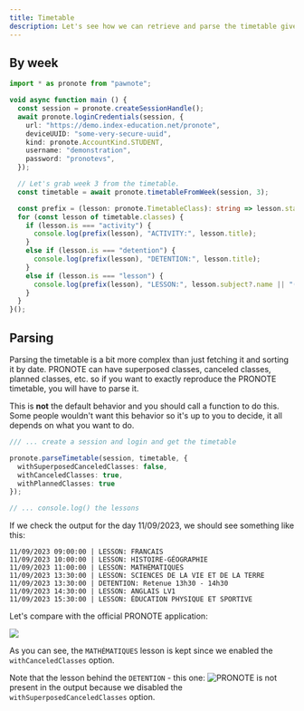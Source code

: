 ```yaml
---
title: Timetable
description: Let's see how we can retrieve and parse the timetable given by PRONOTE using Pawnote.
---
```


## By week

```typescript
import * as pronote from "pawnote";

void async function main () {
  const session = pronote.createSessionHandle();
  await pronote.loginCredentials(session, {
    url: "https://demo.index-education.net/pronote",
    deviceUUID: "some-very-secure-uuid",
    kind: pronote.AccountKind.STUDENT,
    username: "demonstration",
    password: "pronotevs",
  });

  // Let's grab week 3 from the timetable.
  const timetable = await pronote.timetableFromWeek(session, 3);

  const prefix = (lesson: pronote.TimetableClass): string => lesson.startDate.toLocaleString("fr-FR") + " |";
  for (const lesson of timetable.classes) {
    if (lesson.is === "activity") {
      console.log(prefix(lesson), "ACTIVITY:", lesson.title);
    }
    else if (lesson.is === "detention") {
      console.log(prefix(lesson), "DETENTION:", lesson.title);
    }
    else if (lesson.is === "lesson") {
      console.log(prefix(lesson), "LESSON:", lesson.subject?.name || "(unknown subject)");
    }
  }
}();
```

## Parsing

Parsing the timetable is a bit more complex than just fetching it and sorting it by date.
PRONOTE can have superposed classes, canceled classes, planned classes, etc. so if you want to exactly reproduce the PRONOTE timetable, you will have to parse it.

This is **not** the default behavior and you should call a function to do this.
Some people wouldn't want this behavior so it's up to you to decide, it all depends on what you want to do.

```typescript
/// ... create a session and login and get the timetable

pronote.parseTimetable(session, timetable, {
  withSuperposedCanceledClasses: false,
  withCanceledClasses: true,
  withPlannedClasses: true
});

// ... console.log() the lessons
```

If we check the output for the day 11/09/2023, we should see something like this:

```console
11/09/2023 09:00:00 | LESSON: FRANCAIS
11/09/2023 10:00:00 | LESSON: HISTOIRE-GÉOGRAPHIE
11/09/2023 11:00:00 | LESSON: MATHÉMATIQUES
11/09/2023 13:30:00 | LESSON: SCIENCES DE LA VIE ET DE LA TERRE
11/09/2023 13:30:00 | DETENTION: Retenue 13h30 - 14h30
11/09/2023 14:30:00 | LESSON: ANGLAIS LV1
11/09/2023 15:30:00 | LESSON: ÉDUCATION PHYSIQUE ET SPORTIVE
```

Let's compare with the official PRONOTE application:

<Image src={img.src} height={900} width={400} />

As you can see, the `MATHÉMATIQUES` lesson is kept since we enabled the `withCanceledClasses` option.

Note that the lesson behind the `DETENTION` - this one:
![PRONOTE](./assets/11-09-timetable-2.png)
is not present in the output because we disabled the `withSuperposedCanceledClasses` option.
